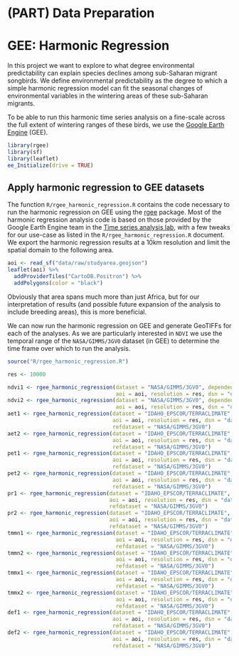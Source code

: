 # (PART) Data Preparation {-}

# GEE: Harmonic Regression

In this project we want to explore to what degree environmental predictability can explain species declines among sub-Saharan migrant songbirds. We define environmental predictability as the degree to which a simple harmonic regression model can fit the seasonal changes of environmental variables in the wintering areas of these sub-Saharan migrants.

To be able to run this harmonic time series analysis on a fine-scale across the full extent of wintering ranges of these birds, we use the [Google Earth Engine](https://earthengine.google.com) (GEE).

```r
library(rgee)
library(sf)
library(leaflet)
ee_Initialize(drive = TRUE)
```

## Apply harmonic regression to GEE datasets

The function `R/rgee_harmonic_regression.R` contains the code necessary to run the harmonic regression on GEE using the [rgee](https://github.com/r-spatial/rgee) package. Most of the harmonic regression analysis code is based on those provided by the Google Earth Engine team in the [Time series analysis lab](https://docs.google.com/document/d/1mNIRB90jwLuASO1JYas1kuOXCLbOoy1Z4NlV1qIXM10/edit), with a few tweaks for our use-case as listed in the `R/rgee_harmonic_regression.R` document. We export the harmonic regression results at a 10km resolution and limit the spatial domain to the following area.

```r
aoi <- read_sf("data/raw/studyarea.geojson")
leaflet(aoi) %>%
  addProviderTiles("CartoDB.Positron") %>%
  addPolygons(color = "black")
```

Obviously that area spans much more than just Africa, but for our interpretation of results (and possible future expansion of the analysis to include breeding areas), this is more beneficial.

We can now run the harmonic regression on GEE and generate GeoTIFFs for each of the analyses. As we are particularly interested in `NDVI` we use the temporal range of the `NASA/GIMMS/3GV0` dataset (in GEE) to determine the time frame over which to run the analysis.

```r
source("R/rgee_harmonic_regression.R")

res <- 10000

ndvi1 <- rgee_harmonic_regression(dataset = "NASA/GIMMS/3GV0", dependent = "ndvi", harmonics = 1, 
                                  aoi = aoi, resolution = res, dsn = "data/raw/gee/ndvi_1.tif", mask = -1)
ndvi2 <- rgee_harmonic_regression(dataset = "NASA/GIMMS/3GV0", dependent = "ndvi", harmonics = 2,
                                  aoi = aoi, resolution = res, dsn = "data/raw/gee/ndvi_2.tif", mask = -1)
aet1 <- rgee_harmonic_regression(dataset = "IDAHO_EPSCOR/TERRACLIMATE", dependent = "aet", harmonics = 1,
                                 aoi = aoi, resolution = res, dsn = "data/raw/gee/aet_1.tif",
                                 refdataset = "NASA/GIMMS/3GV0")
aet2 <- rgee_harmonic_regression(dataset = "IDAHO_EPSCOR/TERRACLIMATE", dependent = "aet", harmonics = 2,
                                 aoi = aoi, resolution = res, dsn = "data/raw/gee/aet_2.tif",
                                 refdataset = "NASA/GIMMS/3GV0")
pet1 <- rgee_harmonic_regression(dataset = "IDAHO_EPSCOR/TERRACLIMATE", dependent = "pet", harmonics = 1,
                                 aoi = aoi, resolution = res, dsn = "data/raw/gee/pet_1.tif",
                                 refdataset = "NASA/GIMMS/3GV0")
pet2 <- rgee_harmonic_regression(dataset = "IDAHO_EPSCOR/TERRACLIMATE", dependent = "pet", harmonics = 2,
                                 aoi = aoi, resolution = res, dsn = "data/raw/gee/pet_2.tif",
                                 refdataset = "NASA/GIMMS/3GV0")
pr1 <- rgee_harmonic_regression(dataset = "IDAHO_EPSCOR/TERRACLIMATE", dependent = "pr", harmonics = 1,
                                aoi = aoi, resolution = res, dsn = "data/raw/gee/pr_1.tif",
                                refdataset = "NASA/GIMMS/3GV0")
pr2 <- rgee_harmonic_regression(dataset = "IDAHO_EPSCOR/TERRACLIMATE", dependent = "pr", harmonics = 2,
                                aoi = aoi, resolution = res, dsn = "data/raw/gee/pr_2.tif",
                                refdataset = "NASA/GIMMS/3GV0")
tmmn1 <- rgee_harmonic_regression(dataset = "IDAHO_EPSCOR/TERRACLIMATE", dependent = "tmmn", harmonics = 1,
                                  aoi = aoi, resolution = res, dsn = "data/raw/gee/tmmn_1.tif",
                                  refdataset = "NASA/GIMMS/3GV0")
tmmn2 <- rgee_harmonic_regression(dataset = "IDAHO_EPSCOR/TERRACLIMATE", dependent = "tmmn", harmonics = 2,
                                  aoi = aoi, resolution = res, dsn = "data/raw/gee/tmmn_2.tif",
                                  refdataset = "NASA/GIMMS/3GV0")
tmmx1 <- rgee_harmonic_regression(dataset = "IDAHO_EPSCOR/TERRACLIMATE", dependent = "tmmx", harmonics = 1,
                                  aoi = aoi, resolution = res, dsn = "data/raw/gee/tmmx_1.tif",
                                  refdataset = "NASA/GIMMS/3GV0")
tmmx2 <- rgee_harmonic_regression(dataset = "IDAHO_EPSCOR/TERRACLIMATE", dependent = "tmmx", harmonics = 2,
                                  aoi = aoi, resolution = res, dsn = "data/raw/gee/tmmx_2.tif",
                                  refdataset = "NASA/GIMMS/3GV0")
def1 <- rgee_harmonic_regression(dataset = "IDAHO_EPSCOR/TERRACLIMATE", dependent = "def", harmonics = 1,
                                 aoi = aoi, resolution = res, dsn = "data/raw/gee/def_1.tif",
                                 refdataset = "NASA/GIMMS/3GV0")
def2 <- rgee_harmonic_regression(dataset = "IDAHO_EPSCOR/TERRACLIMATE", dependent = "def", harmonics = 2,
                                 aoi = aoi, resolution = res, dsn = "data/raw/gee/def_2.tif",
                                 refdataset = "NASA/GIMMS/3GV0")
```

